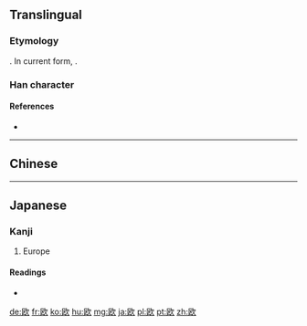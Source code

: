 {{also|歐}}
==Translingual==
{{stroke order|strokes=8}}

===Etymology===
{{Han simp|歐|f=區|t=区}}. In current form, {{Han compound|区|欠|ls=psc|c1=p|c2=s}}.

===Han character===
{{Han char|rn=76|rad=欠|as=04|sn=8|four=|canj=尸大弓人 (SKNO)}}

====References====
* {{Han ref|kx=0566.181|dkj=16024|dj=0955.070|hdz=32135.040|uh=6B27|ud=27431}}

----

==Chinese==
{{zh-see|歐}}

----

==Japanese==

===Kanji===
{{ja-kanji|grade=c|rs=欠04|style=s|kyu=歐}}

# Europe

====Readings====
* {{ja-readings|goon=[[う]] (u)|kanon=[[おう]] (ō)|kun=[[はく]] (haku), [[うたう]] (utau)}}

[[de:欧]]
[[fr:欧]]
[[ko:欧]]
[[hu:欧]]
[[mg:欧]]
[[ja:欧]]
[[pl:欧]]
[[pt:欧]]
[[zh:欧]]